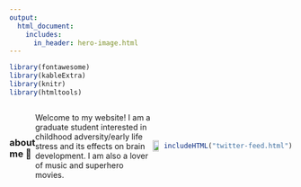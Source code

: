 ```yaml
---
output: 
  html_document:
    includes:
      in_header: hero-image.html
---
```


```r
library(fontawesome)
library(kableExtra)
library(knitr)
library(htmltools)
```

<!-- ## Nathalie M. Dumornay, B.S. | Graduate Student -->

:::: {style="display: flex;align-items: center;"}

::: {}
### about me 🧠

Welcome to my website! I am a graduate student interested in childhood adversity/early life stress and its effects on brain development. I am also a lover of music and superhero movies.

:::
::: {}
<img src="images/me.png" style="width:75%">
:::
::: {}
```r
includeHTML("twitter-feed.html")
```
:::

:::

